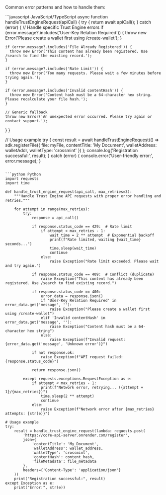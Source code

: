 Common error patterns and how to handle them:

<CodeGroup>
```javascript JavaScript/TypeScript
async function handleTrustEngineRequest(apiCall) {
  try {
    return await apiCall();
  } catch (error) {
    // Handle specific Trust Engine errors
    if (error.message?.includes('User-Key Relation Required')) {
      throw new Error('Please create a wallet first using /create-wallet');
    }
    
    if (error.message?.includes('File Already Registered')) {
      throw new Error('This content has already been registered. Use /search to find the existing record.');
    }
    
    if (error.message?.includes('Rate Limit')) {
      throw new Error('Too many requests. Please wait a few minutes before trying again.');
    }
    
    if (error.message?.includes('Invalid contentHash')) {
      throw new Error('Content hash must be a 64-character hex string. Please recalculate your file hash.');
    }
    
    // Generic fallback
    throw new Error('An unexpected error occurred. Please try again or contact support.');
  }
}

// Usage example
try {
  const result = await handleTrustEngineRequest(() => 
    sdk.registerFile({
      file: myFile,
      contentTitle: 'My Document',
      walletAddress: walletAddr,
      walletType: 'crossmint'
    })
  );
  console.log('Registration successful:', result);
} catch (error) {
  console.error('User-friendly error:', error.message);
}
```

```python Python
import requests
import time

def handle_trust_engine_request(api_call, max_retries=3):
    """Handle Trust Engine API requests with proper error handling and retries."""
    
    for attempt in range(max_retries):
        try:
            response = api_call()
            
            if response.status_code == 429:  # Rate limit
                if attempt < max_retries - 1:
                    wait_time = 2 ** attempt  # Exponential backoff
                    print(f"Rate limited, waiting {wait_time} seconds...")
                    time.sleep(wait_time)
                    continue
                else:
                    raise Exception("Rate limit exceeded. Please wait and try again.")
            
            if response.status_code == 409:  # Conflict (duplicate)
                raise Exception("This content has already been registered. Use /search to find existing record.")
            
            if response.status_code == 400:
                error_data = response.json()
                if 'User-Key Relation Required' in error_data.get('message', ''):
                    raise Exception("Please create a wallet first using /create-wallet")
                elif 'Invalid contentHash' in error_data.get('message', ''):
                    raise Exception("Content hash must be a 64-character hex string")
                else:
                    raise Exception(f"Invalid request: {error_data.get('message', 'Unknown error')}")
            
            if not response.ok:
                raise Exception(f"API request failed: {response.status_code}")
            
            return response.json()
            
        except requests.exceptions.RequestException as e:
            if attempt < max_retries - 1:
                print(f"Network error, retrying... ({attempt + 1}/{max_retries})")
                time.sleep(2 ** attempt)
                continue
            else:
                raise Exception(f"Network error after {max_retries} attempts: {str(e)}")

# Usage example
try:
    result = handle_trust_engine_request(lambda: requests.post(
        'https://core-api-server.onrender.com/register',
        json={
            'contentTitle': 'My Document',
            'walletAddress': wallet_address,
            'walletType': 'crossmint',
            'contentHash': content_hash,
            'fileMetadata': file_metadata
        },
        headers={'Content-Type': 'application/json'}
    ))
    print("Registration successful:", result)
except Exception as e:
    print("Error:", str(e))
```
</CodeGroup>
